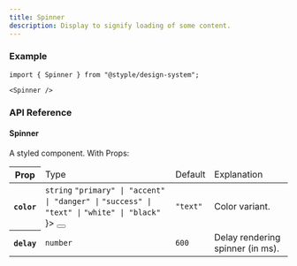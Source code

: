 ```yaml
---
title: Spinner
description: Display to signify loading of some content.
---
```


### Example

<Preview>
  <Spinner />
</Preview>

```tsx outline=true
import { Spinner } from "@styple/design-system";

<Spinner />
```

### API Reference

#### Spinner

A styled component. With Props: 

<Table>
  <Thead>
    <Tr>
      <Th>Prop</Th>
      <Td>Type</Td>
      <Td>Default</Td>
      <Td>Explanation</Td>
    </Tr>
  </Thead>
  <Tbody>
    <Tr>
      <Th>
        <Code>color</Code>
      </Th>
      <Td>
        <Code color="normal">string</Code>
        <Popover content={
          <Flex css={{
            flexDirection: "column"
          }}>
            <Code color="normal">"primary" | "accent" | "danger" |</Code>
            <Code color="normal">"success" | "text" |</Code>
            <Code color="normal">"white" | "black"</Code>
          </Flex>
        }>
          <Button highlight size="circle" aria-label="Expanded prop type toggle" css={{
            size: "24px",
            p: 0,
            ml: "$xs",
            lineHeight: 0
          }}><Info size={16} style={{ verticalAlign: "middle" }} /></Button>
        </Popover>
      </Td>
      <Td><Code color="normal">"text"</Code></Td>
      <Td><Text>Color variant.</Text></Td>
    </Tr>
    <Tr>
      <Th>
        <Code>delay</Code>
      </Th>
      <Td>
        <Code color="normal">number</Code>
      </Td>
      <Td><Code color="normal">600</Code></Td>
      <Td><Text>Delay rendering spinner (in ms).</Text></Td>
    </Tr>
  </Tbody>
</Table>